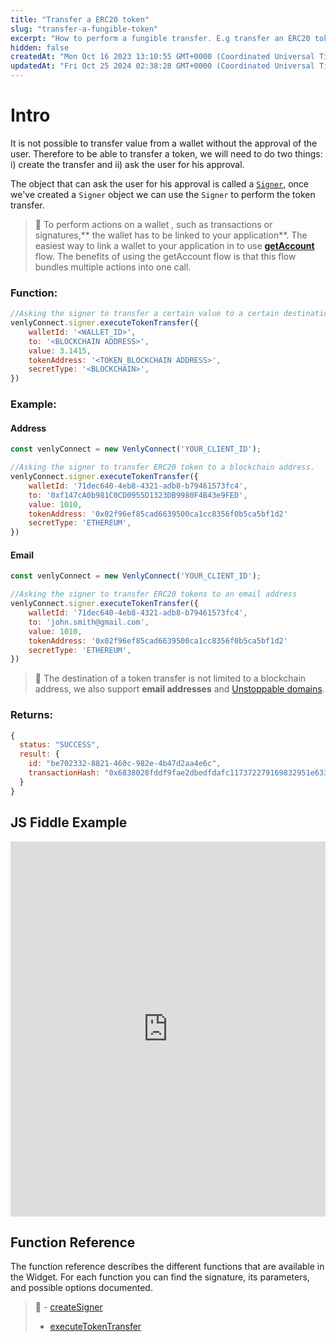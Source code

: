 ```yaml
---
title: "Transfer a ERC20 token"
slug: "transfer-a-fungible-token"
excerpt: "How to perform a fungible transfer. E.g transfer an ERC20 token from one wallet to another."
hidden: false
createdAt: "Mon Oct 16 2023 13:10:55 GMT+0000 (Coordinated Universal Time)"
updatedAt: "Fri Oct 25 2024 02:38:28 GMT+0000 (Coordinated Universal Time)"
---
```

# Intro

It is not possible to transfer value from a wallet without the approval of the user. Therefore to be able to transfer a token, we will need to do two things: i) create the transfer and ii) ask the user for his approval.

The object that can ask the user for his approval is called a [`Signer`](https://venly.readme.io/docs/signer), once we've created a `Signer` object we can use the `Signer` to perform the token transfer.

> 🚧 To perform actions on a wallet , such as transactions or signatures,** the wallet has to be linked to your application**.  The easiest way to link a wallet to your application in to use **[getAccount](https://docs.venly.io/docs/widget-user-authentication#get-user-account)** flow.  The benefits of using the getAccount flow is that this flow bundles multiple actions into one call.

### Function:

```javascript
//Asking the signer to transfer a certain value to a certain destination.
venlyConnect.signer.executeTokenTransfer({
    walletId: '<WALLET_ID>',
    to: '<BLOCKCHAIN ADDRESS>',
    value: 3.1415,
    tokenAddress: '<TOKEN_BLOCKCHAIN ADDRESS>',
    secretType: '<BLOCKCHAIN>',
})
```

### Example:

#### Address

```javascript
const venlyConnect = new VenlyConnect('YOUR_CLIENT_ID'); 

//Asking the signer to transfer ERC20 token to a blockchain address.
venlyConnect.signer.executeTokenTransfer({
    walletId: '71dec640-4eb8-4321-adb8-b79461573fc4',
    to: '0xf147cA0b981C0CD0955D1323DB9980F4B43e9FED',
    value: 1010,
    tokenAddress: '0x02f96ef85cad6639500ca1cc8356f0b5ca5bf1d2'
    secretType: 'ETHEREUM',
})
```

#### Email

```javascript
const venlyConnect = new VenlyConnect('YOUR_CLIENT_ID'); 

//Asking the signer to transfer ERC20 tokens to an email address
venlyConnect.signer.executeTokenTransfer({
    walletId: '71dec640-4eb8-4321-adb8-b79461573fc4',
    to: 'john.smith@gmail.com',
    value: 1010,
    tokenAddress: '0x02f96ef85cad6639500ca1cc8356f0b5ca5bf1d2'
    secretType: 'ETHEREUM',
})
```

> 📘 The destination of a token transfer is not limited to a blockchain address, we also support **email addresses** and [Unstoppable domains](https://unstoppabledomains.com/).

### Returns:

```javascript
{
  status: "SUCCESS",
  result: {
    id: "be702332-8821-460c-982e-4b47d2aa4e6c",
    transactionHash: "0x6838028fddf9fae2dbedfdafc117372279169832951e633079cc96a91466e550"
  }
}
```

## JS Fiddle Example

<iframe width="100%" height="600" src="https://jsfiddle.net/abdullah066/4qjhf5g1/embedded/" frameborder="0"></iframe>


## Function Reference

The function reference describes the different functions that are available in the Widget. For each function you can find the signature, its parameters, and possible options documented.

> 📘 - [createSigner](https://venly.readme.io/docs/createsigner)
> - [executeTokenTransfer](https://venly.readme.io/docs/executetokentransfer)

